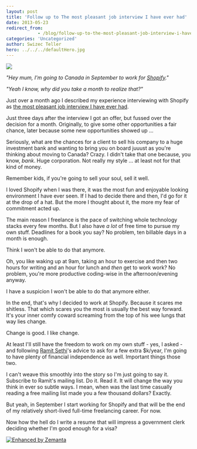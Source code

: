 ```yaml
---
layout: post
title: 'Follow up to The most pleasant job interview I have ever had'
date: 2013-05-23
redirect_from: 
            - /blog/follow-up-to-the-most-pleasant-job-interview-i-have-ever-had/swizec/6190
categories: 'Uncategorized'
author: Swizec Teller
hero: ../../../defaultHero.jpg
---
```

![](https://www.filepicker.io/api/file/9HlBZ5SbQGeZE0urzi2s)



_"Hey mum, I'm going to Canada in September to work for [Shopify](http://shopify.com "Shopify")."_



_"Yeah I know, why did you take a month to realize that?"_



Just over a month ago I described my experience interviewing with Shopify as [the most pleasant job interview I have ever had](http://swizec.com/blog/the-most-pleasant-job-interview-i-have-ever-had/swizec/6121).



Just three days after the interview I got an offer, but fussed over the decision for a month. Originally, to give some other opportunities a fair chance, later because some new opportunities showed up ...



Seriously, what are the chances for a client to sell his company to a huge investment bank and wanting to bring you on board juuust as you're thinking about moving to Canada? Crazy. I didn't take that one because, you know, _bank_. Huge corporation. Not really my style ... at least not for that kind of money.



Remember kids, if you're going to sell your soul, sell it well.



I loved Shopify when I was there, it was the most fun and enjoyable looking environment I have ever seen. If I had to decide there and then, I'd go for it at the drop of a hat. But the more I thought about it, the more my fear of commitment acted up.



The main reason I freelance is the pace of switching whole technology stacks every few months. But I also have _a lot_ of free time to pursue my own stuff. Deadlines for a book you say? No problem, ten billable days in a month is enough.



Think I won't be able to do that anymore.



Oh, you like waking up at 9am, taking an hour to exercise and then two hours for writing and an hour for lunch and _then_ get to work work? No problem, you're more productive coding-wise in the afternoon/evening anyway.



I have a suspicion I won't be able to do that anymore either.



In the end, that's why I decided to work at Shopify. Because it scares me shitless. That which scares you the most is usually the best way forward. It's your inner comfy coward screaming from the top of his wee lungs that way lies change.



Change is good. I like change.



At least I'll still have the freedom to work on my own stuff - yes, I asked - and following [Ramit Sethi](http://www.ramitsethi.com/ "Ramit Sethi")'s advice to ask for a few extra $k/year, I'm going to have plenty of financial independence as well. Important things those two.



I can't weave this smoothly into the story so I'm just going to say it. Subscribe to Ramit's mailing list. Do it. Read it. It will change the way you think in ever so subtle ways. I mean, when was the last time casually reading a free mailing list made you a few thousand dollars? Exactly.



But yeah, in September I start working for Shopify and that will be the end of my relatively short-lived full-time freelancing career. For now.



Now how the hell do I write a resume that will impress a government clerk deciding whether I'm good enough for a visa?

[![Enhanced by Zemanta](http://img.zemanta.com/zemified_e.png?x-id=ccd882ae-571f-43ec-9b15-e95340b0edcf)](http://www.zemanta.com/?px "Enhanced by Zemanta")